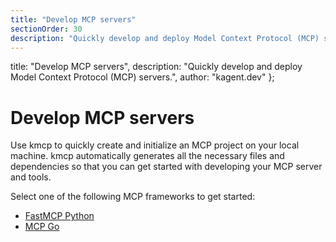```yaml
---
title: "Develop MCP servers"
sectionOrder: 30
description: "Quickly develop and deploy Model Context Protocol (MCP) servers."
---
```


  title: "Develop MCP servers",
  description: "Quickly develop and deploy Model Context Protocol (MCP) servers.",
  author: "kagent.dev"
};

# Develop MCP servers

Use kmcp to quickly create and initialize an MCP project on your local machine. kmcp automatically generates all the necessary files and dependencies so that you can get started with developing your MCP server and tools. 

Select one of the following MCP frameworks to get started: 

* [FastMCP Python](/docs/kmcp/develop/fastmcp-python)
* [MCP Go](/docs/kmcp/develop/mcp-go)

